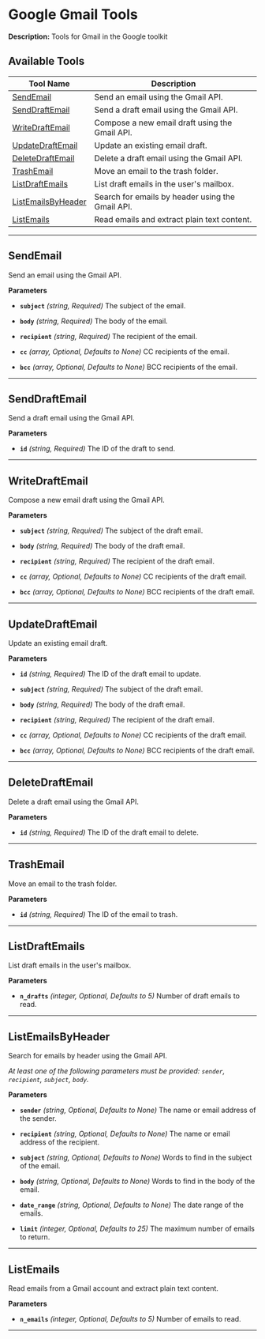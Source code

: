 # Google Gmail Tools

**Description:** Tools for Gmail in the Google toolkit

## Available Tools

| Tool Name                                 | Description                                      |
| ----------------------------------------- | ------------------------------------------------ |
| [SendEmail](#sendemail)                   | Send an email using the Gmail API.               |
| [SendDraftEmail](#senddraftemail)         | Send a draft email using the Gmail API.          |
| [WriteDraftEmail](#writedraftemail)       | Compose a new email draft using the Gmail API.   |
| [UpdateDraftEmail](#updatedraftemail)     | Update an existing email draft.                  |
| [DeleteDraftEmail](#deletedraftemail)     | Delete a draft email using the Gmail API.        |
| [TrashEmail](#trashemail)                 | Move an email to the trash folder.               |
| [ListDraftEmails](#listdraftemails)       | List draft emails in the user's mailbox.         |
| [ListEmailsByHeader](#listemailsbyheader) | Search for emails by header using the Gmail API. |
| [ListEmails](#listemails)                 | Read emails and extract plain text content.      |

---

## SendEmail

Send an email using the Gmail API.

**Parameters**

-   **`subject`** _(string, Required)_ The subject of the email.

-   **`body`** _(string, Required)_ The body of the email.

-   **`recipient`** _(string, Required)_ The recipient of the email.

-   **`cc`** _(array, Optional, Defaults to None)_ CC recipients of the email.

-   **`bcc`** _(array, Optional, Defaults to None)_ BCC recipients of the email.

---

## SendDraftEmail

Send a draft email using the Gmail API.

**Parameters**

-   **`id`** _(string, Required)_ The ID of the draft to send.

---

## WriteDraftEmail

Compose a new email draft using the Gmail API.

**Parameters**

-   **`subject`** _(string, Required)_ The subject of the draft email.

-   **`body`** _(string, Required)_ The body of the draft email.

-   **`recipient`** _(string, Required)_ The recipient of the draft email.

-   **`cc`** _(array, Optional, Defaults to None)_ CC recipients of the draft
    email.

-   **`bcc`** _(array, Optional, Defaults to None)_ BCC recipients of the draft
    email.

---

## UpdateDraftEmail

Update an existing email draft.

**Parameters**

-   **`id`** _(string, Required)_ The ID of the draft email to update.

-   **`subject`** _(string, Required)_ The subject of the draft email.

-   **`body`** _(string, Required)_ The body of the draft email.

-   **`recipient`** _(string, Required)_ The recipient of the draft email.

-   **`cc`** _(array, Optional, Defaults to None)_ CC recipients of the draft
    email.

-   **`bcc`** _(array, Optional, Defaults to None)_ BCC recipients of the draft
    email.

---

## DeleteDraftEmail

Delete a draft email using the Gmail API.

**Parameters**

-   **`id`** _(string, Required)_ The ID of the draft email to delete.

---

## TrashEmail

Move an email to the trash folder.

**Parameters**

-   **`id`** _(string, Required)_ The ID of the email to trash.

---

## ListDraftEmails

List draft emails in the user's mailbox.

**Parameters**

-   **`n_drafts`** _(integer, Optional, Defaults to 5)_ Number of draft emails
    to read.

---

## ListEmailsByHeader

Search for emails by header using the Gmail API.

_At least one of the following parameters must be provided: `sender`,
`recipient`, `subject`, `body`._

**Parameters**

-   **`sender`** _(string, Optional, Defaults to None)_ The name or email
    address of the sender.

-   **`recipient`** _(string, Optional, Defaults to None)_ The name or email
    address of the recipient.

-   **`subject`** _(string, Optional, Defaults to None)_ Words to find in the
    subject of the email.

-   **`body`** _(string, Optional, Defaults to None)_ Words to find in the body
    of the email.

-   **`date_range`** _(string, Optional, Defaults to None)_ The date range of
    the emails.

-   **`limit`** _(integer, Optional, Defaults to 25)_ The maximum number of
    emails to return.

---

## ListEmails

Read emails from a Gmail account and extract plain text content.

**Parameters**

-   **`n_emails`** _(integer, Optional, Defaults to 5)_ Number of emails to
    read.

---
